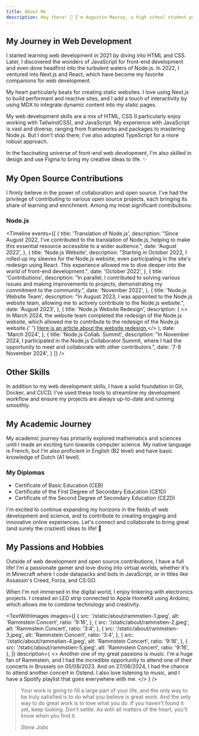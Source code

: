 ```yaml
---
title: About Me
description: Hey there! 👋 I'm Augustin Mauroy, a high school student passionate about the fascinating world of web development. 🌐 Originally from Belgium, I'm making my way in the digital universe as a web developer.
---
```


## My Journey in Web Development

I started learning web development in 2021 by diving into HTML and CSS. Later, I discovered the wonders of JavaScript for front-end development and even dove headfirst into the turbulent waters of Node.js. In 2022, I ventured into Next.js and React, which have become my favorite companions for web development.

My heart particularly beats for creating static websites. I love using Next.js to build performant and reactive sites, and I add a touch of interactivity by using MDX to integrate dynamic content into my static pages.

My web development skills are a mix of HTML, CSS (I particularly enjoy working with TailwindCSS), and JavaScript. My experience with JavaScript is vast and diverse, ranging from frameworks and packages to mastering Node.js. But I don't stop there; I've also adopted TypeScript for a more robust approach.

In the fascinating universe of front-end web development, I'm also skilled in design and use Figma to bring my creative ideas to life. ✨

## My Open Source Contributions

I firmly believe in the power of collaboration and open source. I've had the privilege of contributing to various open source projects, each bringing its share of learning and enrichment. Among my most significant contributions:

### Node.js

<Timeline
  events={[
    {
      title: 'Translation of Node.js',
      description:
        "Since August 2022, I've contributed to the translation of Node.js, helping to make this essential resource accessible to a wider audience.",
      date: 'August 2022',
    },
    {
      title: 'Node.js Website',
      description:
        "Starting in October 2022, I rolled up my sleeves for the Node.js website, even participating in the site's redesign using React. This experience allowed me to dive deeper into the world of front-end development.",
      date: 'October 2022',
    },
    {
      title: 'Contributions',
      description:
        "In parallel, I contributed to solving various issues and making improvements to projects, demonstrating my commitment to the community.",
      date: 'November 2022',
    },
    {
      title: 'Node.js Website Team',
      description:
        "In August 2023, I was appointed to the Node.js website team, allowing me to actively contribute to the Node.js website.",
      date: 'August 2023',
    },
    {
      title: 'Node.js Website Redesign',
      description: (
        <>
          In March 2024, the website team completed the redesign of the Node.js
          website, which allowed me to contribute to the redesign of the Node.js
          website.{' '}
          <a href="https://nodejs.org/en/blog/announcements/diving-into-the-nodejs-website-redesign">
            Here is an article about the website redesign
          </a>
        </>
      ),
      date: 'March 2024',
    },
    {
      title: 'Node.js Collab. Summit',
      description:
        "In November 2024, I participated in the Node.js Collaborator Summit, where I had the opportunity to meet and collaborate with other contributors.",
      date: '7-8 November 2024',
    }
  ]}
/>

## Other Skills

In addition to my web development skills, I have a solid foundation in Git, Docker, and CI/CD. I've used these tools to streamline my development workflow and ensure my projects are always up-to-date and running smoothly.

## My Academic Journey

My academic journey has primarily explored mathematics and sciences until I made an exciting turn towards computer science. My native language is French, but I'm also proficient in English (B2 level) and have basic knowledge of Dutch (A1 level).

### My Diplomas

- Certificate of Basic Education (CEB)
- Certificate of the First Degree of Secondary Education (CE1D)
- Certificate of the Second Degree of Secondary Education (CE2D)

I'm excited to continue expanding my horizons in the fields of web development and science, and to contribute to creating engaging and innovative online experiences. Let's connect and collaborate to bring great (and surely the craziest) ideas to life! 🚀

## My Passions and Hobbies

Outside of web development and open source contributions, I have a full life! I'm a passionate gamer and love diving into virtual worlds, whether it's in Minecraft where I code datapacks and bots in JavaScript, or in titles like Assassin's Creed, Forza, and CS:GO.

When I'm not immersed in the digital world, I enjoy tinkering with electronics projects. I created an LED strip connected to Apple HomeKit using Arduino, which allows me to combine technology and creativity.

<TextWithImages
  images={[
    {
      src: '/static/about/rammstien-1.jpeg',
      alt: 'Rammstein Concert',
      ratio: '9:16',
    },
    {
      src: '/static/about/rammstien-2.jpeg',
      alt: 'Rammstein Concert',
      ratio: '3:4',
    },
    {
      src: '/static/about/rammstien-3.jpeg',
      alt: 'Rammstein Concert',
      ratio: '3:4',
    },
    {
      src: '/static/about/rammstien-4.jpeg',
      alt: 'Rammstein Concert',
      ratio: '9:16',
    },
    {
      src: '/static/about/rammstien-5.jpeg',
      alt: 'Rammstein Concert',
      ratio: '9:16',
    },
  ]}
  description={
    <>
      Another one of my great passions is music. I'm a huge fan of Rammstein,
      and I had the incredible opportunity to attend one of their concerts in
      Brussels on 05/08/2023. And on 27/06/2024, I had the chance to attend
      another concert in Ostend. I also love listening to music, and I have a
      Spotify playlist that goes everywhere with me.
    </>
  }
/>

> Your work is going to fill a large part of your life, and the only way to be truly satisfied is to do what you believe is great work. And the only way to do great work is to love what you do. If you haven't found it yet, keep looking. Don't settle. As with all matters of the heart, you'll know when you find it.
>
> <cite> Steve Jobs </cite>
